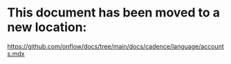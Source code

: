 # This document has been moved to a new location:

https://github.com/onflow/docs/tree/main/docs/cadence/language/accounts.mdx
